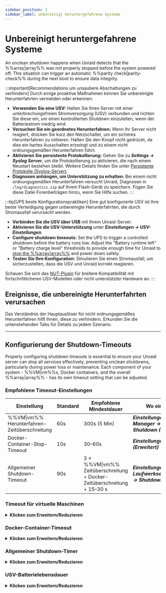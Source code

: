 ```yaml
---
sidebar_position: 2
sidebar_label: Unbereinigt heruntergefahrene Systeme
---
```



# Unbereinigt heruntergefahrene Systeme

An unclean shutdown happens when Unraid detects that the %%array|array%% was not properly stopped before the system powered off. This situation can trigger an automatic %%parity check|parity-check%% during the next boot to ensure data integrity.

:::important[Recommendations um unsaubere Abschaltungen zu verhindern]
Durch einige proaktive Maßnahmen können Sie unbereinigte Herunterfahrten vermeiden oder erkennen:

- **Verwenden Sie eine USV:** Halten Sie Ihren Server mit einer unterbrechungsfreien Stromversorgung (USV) verbunden und richten Sie diese ein, um einen kontrollierten Shutdown einzuleiten, wenn der Batteriestrom niedrig wird.
- **Versuchen Sie ein geordnetes Herunterfahren:** Wenn Ihr Server nicht reagiert, drücken Sie kurz den Netzschalter, um ein sicheres Herunterfahren zu initiieren. Halten Sie den Knopf nicht gedrückt, da dies ein hartes Ausschalten erzwingt und zu einem nicht ordnungsgemäßen Herunterfahren führt.
- **Aktivieren Sie persistente Protokollierung:** Gehen Sie zu ***Settings → Syslog Server***, um die Protokollierung zu aktivieren, die nach einem Neustart bestehen bleibt. Weitere Details finden Sie unter [Persistente Protokolle (Syslog-Server)](../diagnostics/capture-diagnostics-and-logs.mdx#persistent-logs-syslog-server).
- **Diagnosen anhängen, um Unterstützung zu erhalten:** Bei einem nicht ordnungsgemäßen Herunterfahren versucht Unraid, Diagnosen in `/log/diagnostics.zip` auf Ihrem Flash-Gerät zu speichern. Fügen Sie diese Datei Forenbeiträgen hinzu, wenn Sie Hilfe suchen.
:::

:::tip[UPS beste Konfigurationspraktiken]
Eine gut konfigurierte USV ist Ihre beste Verteidigung gegen unbereinigte Herunterfahrten, die durch Stromausfall verursacht werden.

- **Verbinden Sie die USV über USB** mit Ihrem Unraid-Server.
- **Aktivieren Sie die USV-Unterstützung** unter ***Einstellungen → USV-Einstellungen***.
- **Configure shutdown timeouts:** Set the UPS to trigger a controlled shutdown before the battery runs low. Adjust the "Battery runtime left" or "Battery charge level" thresholds to provide enough time for Unraid to [stop the %%array|array%%](../../using-unraid-to/manage-storage/array-configuration.mdx#startstop-the-array) and power down safely.
- **Testen Sie Ihre Konfiguration:** Simulieren Sie einen Stromausfall, um sicherzustellen, dass die USV und Unraid korrekt reagieren.

Schauen Sie sich das [NUT-Plugin](https://unraid.net/community/apps/c/plugins/p4?srsltid=AfmBOop675PrJQW4iqb4JBN3GyPpwDDiSmnZReq78t27XyxkFdMX8inO#:~:text=NUT%20%2D%20Network%20UPS%20Tools) für breitere Kompatibilität mit fortschrittlicheren USV-Modellen oder nicht unterstützter Hardware an.
:::

## Ereignisse, die unbereinigte Herunterfahrten verursachen

Das Verständnis der Hauptauslöser für nicht ordnungsgemäßes Herunterfahren hilft Ihnen, diese zu verhindern. Erkunden Sie die untenstehenden Tabs für Details zu jedem Szenario.

<Tabs>
  <TabItem value="leistung" label="Unerwarteter Stromausfall" default>
    <UncleanShutdownsPower />
  </TabItem>

  <TabItem value="Blitz" label="Fehler des Flash-Laufwerks">
    <UncleanShutdownsFlash />
  </TabItem>

  <TabItem value="Terminal" label="Terminalsitzungen öffnen">
    <UncleanShutdownsTerminal />
  </TabItem>
</Tabs>

---

## Konfigurierung der Shutdown-Timeouts

Properly configuring shutdown timeouts is essential to ensure your Unraid server can stop all services effectively, preventing unclean shutdowns, particularly during power loss or maintenance. Each component of your system - %%VM|vm%%s, Docker containers, and the overall %%array|array%% - has its own timeout setting that can be adjusted.

### Empfohlene Timeout-Einstellungen

| Einstellung                                  | Standard | Empfohlene Mindestdauer                                                 | Wo einstellen                                                   |
| -------------------------------------------- | -------- | ----------------------------------------------------------------------- | --------------------------------------------------------------- |
| %%VM\|vm%% Herunterfahren-Zeitüberschreitung | 60s      | 300s (5 Min)                                                            | ***Einstellungen → VM-Manager → VM-Shutdown (Erweitert)***      |
| Docker-Container-Stop-Timeout                | 10s      | 30–60s                                                                  | ***Einstellungen → Docker (Erweitert)***                        |
| Allgemeiner Shutdown-Timeout                 | 90s      | 3 × %%VM\|vm%% Zeitüberschreitung + Docker-Zeitüberschreitung + 15–30 s | ***Einstellungen → Laufwerkseinstellungen → Shutdown-Timeout*** |

### Timeout für virtuelle Maschinen

<details>
  <summary><strong>Klicken zum Erweitern/Reduzieren</strong></summary>

  Unraid fährt zuerst alle konfigurierten virtuellen Maschinen (%%VMs|vm%%) herunter, bevor es Docker-Container oder das %%array|array%% selbst stoppt. Die VM-Shutdown-Zeitüberschreitung bestimmt, wie lange Unraid auf das ordnungsgemäße Herunterfahren jeder %%VM|vm%% wartet.

  <h4>Wo festlegen</h4>

  - ***Einstellungen → VM-Manager → VM-Shutdown*** (erweiterte Ansicht aktivieren)

  <h4>Betrachten</h4>

  - Windows-%%VMs|vm%% können mehr Zeit zum Herunterfahren benötigen, insbesondere wenn Updates anstehen oder die %%VM|vm%% im Schlaf-/Ruhezustand ist.
  - Wenn das Timeout zu kurz ist, werden %%VMs|vm%% zwangsweise gestoppt, was zu Datenverlust oder Beschädigung führen kann.

  <h4>Best Practice</h4>

  Stellen Sie die Zeitüberschreitung auf mindestens 300 Sekunden (5 Minuten) für Windows-%%VMs|vm%%. Planen Sie Updates so, dass sie beim Start und nicht beim Herunterfahren ausgeführt werden, um Verzögerungen zu vermeiden.
</details>

### Docker-Container-Timeout

<details>
  <summary><strong>Klicken zum Erweitern/Reduzieren</strong></summary>

  Nach den %%VMs|vm%% stoppt Unraid alle laufenden Docker-Container. Der Docker-Container-Stop-Timeout steuert, wie lange Unraid auf das ordnungsgemäße Beenden jedes Containers wartet.

  <h4>Wo festlegen</h4>

  - ***Einstellungen → Docker*** (erweiterte Ansicht aktivieren)

  <h4>Betrachten</h4>

  - Container werden parallel gestoppt.
  - Komplexe Container oder solche mit großen Datenbanken benötigen möglicherweise mehr als die voreingestellten 10 Sekunden, um sicher herunterzufahren.
  - Wenn der Timer abläuft, werden Container erzwungenermaßen gestoppt.

  <h4>Best Practice</h4>
  Erhöhen Sie das Timeout auf 30–60 Sekunden, wenn Sie Docker-Container betreiben, die zusätzliche Shutdown-Zeit benötigen.
</details>

### Allgemeiner Shutdown-Timer

<details>
  <summary><strong>Klicken zum Erweitern/Reduzieren</strong></summary>

  Der allgemeine Herunterfahr-Timeout ist die maximale Zeit, die Unraid für alle Herunterfahrprozesse - %%VM|vm%%s, Docker und Festplattenvorgänge - gewährt, bevor ein erzwungenes Herunterfahren durchgeführt wird.

  <h4>Wo festlegen</h4>

  - ***Einstellungen → Laufwerkseinstellungen → Shutdown-Timeout***

  <h4>Wie berechnen</h4>

  Addieren Sie Ihre %%VM-%% und Docker-Timeouts, dann 15–30 Sekunden für das Unmounten von Laufwerken und andere Prozesse.

  - Beispiel: `3 × ***VM-Shutdown-Timeout*** + ***Docker-Stop-Timeout*** + 15–30 Sekunden`

  <h4>Beste Praxis</h4>
  Stellen Sie diesen Timer hoch genug ein, um Ihr langsamstes Herunterszenario abzudecken, insbesondere wenn Sie viele Laufwerke oder ein großes %%array|array%% haben.
</details>

### USV-Batterielebensdauer

<details>
  <summary><strong>Klicken zum Erweitern/Reduzieren</strong></summary>

  Ihre USV muss genügend Laufzeit bieten, um alle Shutdown-Timer ablaufen zu lassen, bevor der Server keinen Strom mehr hat.

  <h4>Wo festlegen</h4>

  - ***Einstellungen → USV-Einstellungen*** (siehe **Verbleibende Laufzeit** mit allen Laufwerken im Betrieb)

  <h4>Betrachten</h4>

  - Die USV sollte einen Shutdown früh genug auslösen, um die vollständige Shutdown-Abfolge abzuschließen.
  - Wenn der Akku leer ist, bevor der Shutdown abgeschlossen ist, besteht das Risiko eines unbereinigten Herunterfahrens und möglicher Datenverluste.

  <h4>Best Practice</h4>

  Testen Sie Ihre USV, indem Sie einen Stromausfall simulieren und bestätigen, dass Unraid mit genügend Zeit sauber herunterfährt.
</details>
